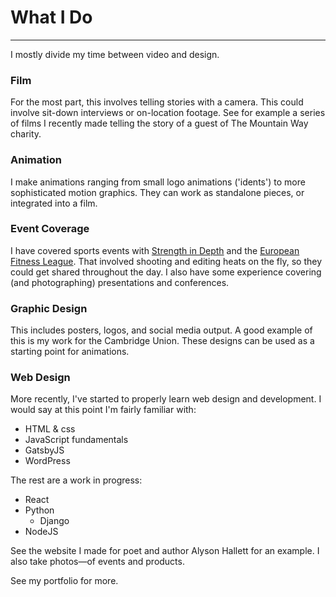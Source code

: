 
<SEO title="Skills" />
<div class="page-wrapper skills">

# What I Do

<hr />

<p class="big">I mostly divide my time between video and design.</p>

### Film

For the most part, this involves telling stories with a camera. This could involve sit-down interviews or on-location footage. See for example a <Link to="/portfolio/stu"> series of films </Link> I recently made telling the story of a guest of The Mountain Way charity.

### Animation

I make animations ranging from small logo animations ('idents') to more sophisticated motion graphics. They can work as standalone pieces, or integrated into a film.

### Event Coverage

I have covered sports events with <a href="https://strengthindepth.com/" target='blank'>Strength in Depth</a> and the <a href="http://europeanfitnessleague.com/" target="blank">European Fitness League</a>. That involved shooting and editing heats on the fly, so they could get shared throughout the day. I also have some experience covering (and photographing) presentations and conferences.

### Graphic Design

This includes posters, logos, and social media output. A good example of this is my work for the <Link to="/portfolio/union">Cambridge Union</Link>. These designs can be used as a starting point for animations.

### Web Design

More recently, I've started to properly learn web design and development. I would say at this point I'm fairly familiar with:

- HTML & css
- JavaScript fundamentals
- GatsbyJS
- WordPress

The rest are a work in progress:

- React
- Python
  - Django
- NodeJS

See the website I made for poet and author Alyson Hallett for an example. I also take photos—of events and products.

See my <Link to="/portfolio">portfolio</Link> for more.

</div>

